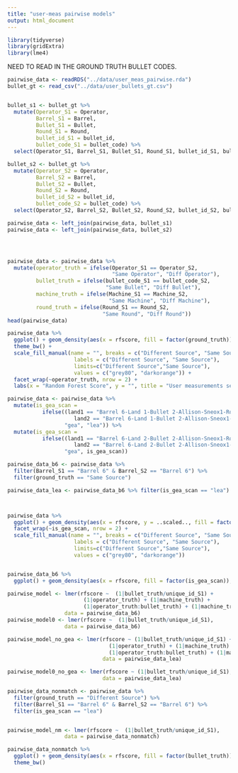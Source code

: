 ```yaml
---
title: "user-meas pairwise models"
output: html_document
---
```


```r
library(tidyverse)
library(gridExtra)
library(lme4)
```


NEED TO READ IN THE GROUND TRUTH BULLET CODES.  



```r
pairwise_data <- readRDS("../data/user_meas_pairwise.rda")
bullet_gt <- read_csv("../data/user_bullets_gt.csv")


bullet_s1 <- bullet_gt %>% 
  mutate(Operator_S1 = Operator, 
         Barrel_S1 = Barrel, 
         Bullet_S1 = Bullet, 
         Round_S1 = Round, 
         bullet_id_S1 = bullet_id, 
         bullet_code_S1 = bullet_code) %>%
  select(Operator_S1, Barrel_S1, Bullet_S1, Round_S1, bullet_id_S1, bullet_code_S1) 

bullet_s2 <- bullet_gt %>% 
  mutate(Operator_S2 = Operator, 
         Barrel_S2 = Barrel, 
         Bullet_S2 = Bullet, 
         Round_S2 = Round, 
         bullet_id_S2 = bullet_id, 
         bullet_code_S2 = bullet_code) %>%
  select(Operator_S2, Barrel_S2, Bullet_S2, Round_S2, bullet_id_S2, bullet_code_S2) 

pairwise_data <- left_join(pairwise_data, bullet_s1)
pairwise_data <- left_join(pairwise_data, bullet_s2)




pairwise_data <- pairwise_data %>% 
  mutate(operator_truth = ifelse(Operator_S1 == Operator_S2, 
                                 "Same Operator", "Diff Operator"), 
         bullet_truth = ifelse(bullet_code_S1 == bullet_code_S2,
                               "Same Bullet", "Diff Bullet"),
         machine_truth = ifelse(Machine_S1 == Machine_S2,
                                "Same Machine", "Diff Machine"),
         round_truth = ifelse(Round_S1 == Round_S2,
                              "Same Round", "Diff Round"))
head(pairwise_data)
```

```r
pairwise_data %>% 
  ggplot() + geom_density(aes(x = rfscore, fill = factor(ground_truth)), alpha = 0.5) + 
  theme_bw() + 
  scale_fill_manual(name = "", breaks = c("Different Source", "Same Source"), 
                     labels = c("Different Source", "Same Source"), 
                     limits=c("Different Source","Same Source"), 
                     values = c("grey80", "darkorange")) + 
  facet_wrap(~operator_truth, nrow = 2) + 
  labs(x = "Random Forest Score", y = "", title = "User measurements set Land-to-Land Results")
```





```r
pairwise_data <- pairwise_data %>% 
  mutate(is_gea_scan = 
           ifelse((land1 == "Barrel 6-Land 1-Bullet 2-Allison-Sneox1-Round 3"| 
                     land2 == "Barrel 6-Land 1-Bullet 2-Allison-Sneox1-Round 3"), 
                  "gea", "lea")) %>%
  mutate(is_gea_scan = 
           ifelse((land1 == "Barrel 6-Land 2-Bullet 2-Allison-Sneox1-Round 3"| 
                     land2 == "Barrel 6-Land 2-Bullet 2-Allison-Sneox1-Round 3"), 
                  "gea", is_gea_scan))

pairwise_data_b6 <- pairwise_data %>%
  filter(Barrel_S1 == "Barrel 6" & Barrel_S2 == "Barrel 6") %>%
  filter(ground_truth == "Same Source")

pairwise_data_lea <- pairwise_data_b6 %>% filter(is_gea_scan == "lea")



pairwise_data %>%
  ggplot() + geom_density(aes(x = rfscore, y = ..scaled.., fill = factor(ground_truth)), alpha = 0.6) + theme_bw() + 
  facet_wrap(~is_gea_scan, nrow = 2) + 
  scale_fill_manual(name = "", breaks = c("Different Source", "Same Source"), 
                     labels = c("Different Source", "Same Source"), 
                     limits=c("Different Source","Same Source"), 
                     values = c("grey80", "darkorange")) 


pairwise_data_b6 %>% 
  ggplot() + geom_density(aes(x = rfscore, fill = factor(is_gea_scan)), alpha = 0.6) + theme_bw()

```


```r
pairwise_model <- lmer(rfscore ~  (1|bullet_truth/unique_id_S1) + 
                        (1|operator_truth) + (1|machine_truth) + 
                        (1|operator_truth:bullet_truth) + (1|machine_truth:bullet_truth),
                  data = pairwise_data_b6)
pairwise_model0 <- lmer(rfscore ~  (1|bullet_truth/unique_id_S1),
                  data = pairwise_data_b6)

pairwise_model_no_gea <- lmer(rfscore ~ (1|bullet_truth/unique_id_S1) + 
                                (1|operator_truth) + (1|machine_truth) + 
                                (1|operator_truth:bullet_truth) + (1|machine_truth:bullet_truth),
                              data = pairwise_data_lea)

pairwise_model0_no_gea <- lmer(rfscore ~ (1|bullet_truth/unique_id_S1),
                              data = pairwise_data_lea)

```


```r
pairwise_data_nonmatch <- pairwise_data %>% 
  filter(ground_truth == "Different Source") %>%
  filter(Barrel_S1 == "Barrel 6" & Barrel_S2 == "Barrel 6") %>%
  filter(is_gea_scan == "lea")


pairwise_model_nm <- lmer(rfscore ~  (1|bullet_truth/unique_id_S1),
                  data = pairwise_data_nonmatch)

pairwise_data_nonmatch %>%
  ggplot() + geom_density(aes(x = rfscore, fill = factor(bullet_truth)), alpha = 0.6) + 
  theme_bw() 

```



